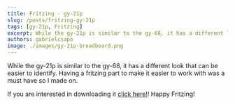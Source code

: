 ```yaml
---
title: Fritzing - gy-21p
slug: /posts/fritzing-gy-21p
tags: [gy-21p, Fritzing]
excerpt: While the gy-21p is similar to the gy-68, it has a different look that can be easier to identify. Having a fritzing part to make it easier to work with was a must have so I made on.
authors: gabrielcsapo
image: ./images/gy-21p-breadboard.png
---
```



While the gy-21p is similar to the gy-68, it has a different look that can be easier to identify. Having a fritzing part to make it easier to work with was a must have so I made on.

If you are interested in downloading it [click here!](../files/fritzing-parts/GY-21P.fzpz)! Happy Fritzing!
